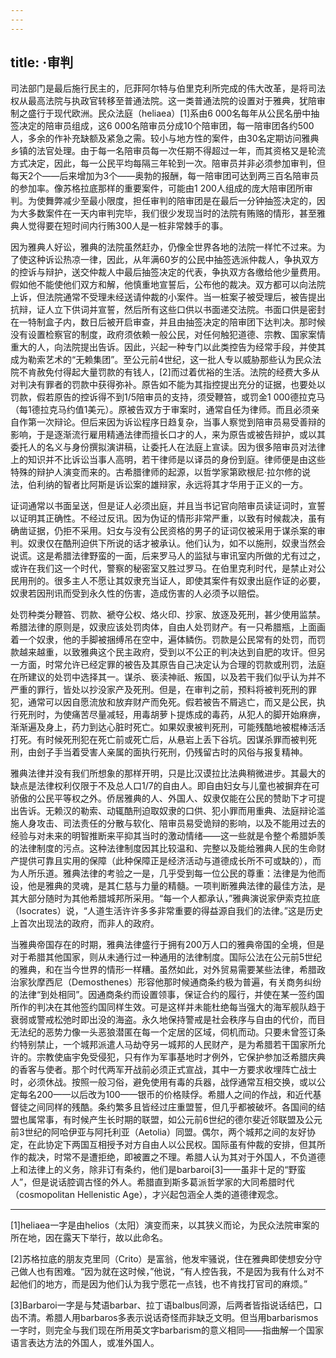 ```yaml
---
---
---
```

title: ·审判
---




司法部门是最后施行民主的，厄菲阿尔特与伯里克利所完成的伟大改革，是将司法权从最高法院与执政官转移至普通法院。这一类普通法院的设置对于雅典，犹陪审制之盛行于现代欧洲。民众法庭（heliaea）[1]系由6 000名每年从公民名册中抽签决定的陪审员组成，这6 000名陪审员分成10个陪审团，每一陪审团各约500人，多余的作补充缺额及紧急之需。较小与地方性的案件，由30名定期访问雅典乡镇的法官处理。由于每一名陪审员每一次任期不得超过一年，而其资格又是轮流方式决定，因此，每一公民平均每隔三年轮到一次。陪审员并非必须参加审判，但每天2个——后来增加为3个——奥勃的报酬，每一陪审团可达到两三百名陪审员的参加率。像苏格拉底那样的重要案件，可能由1 200人组成的庞大陪审团所审判。为使舞弊减少至最小限度，担任审判的陪审团是在最后一分钟抽签决定的，因为大多数案件在一天内审判完毕，我们很少发现当时的法院有贿赂的情形，甚至雅典人觉得要在短时间内行贿300人是一桩非常棘手的事。

因为雅典人好讼，雅典的法院虽然赶办，仍像全世界各地的法院一样忙不过来。为了使这种诉讼热凉一律，因此，从年满60岁的公民中抽签选派仲裁人，争执双方的控诉与辩护，送交仲裁人中最后抽签决定的代表，争执双方各缴给他少量费用。假如他不能使他们双方和解，他慎重地宣誓后，公布他的裁决。双方都可以向法院上诉，但法院通常不受理未经送请仲裁的小案件。当一桩案子被受理后，被告提出抗辩，证人立下供词并宣誓，然后所有这些口供以书面递交法院。书面口供是密封在一特制盒子内，数日后被开启审查，并且由抽签决定的陪审团下达判决。那时候没有设置检察官的制度，政府须依赖一般公民，对任何触犯道德、宗教、国家案情重大的人，向法院提出告诉。因此，兴起一种专门以此类控告为经常手段，并使其成为勒索艺术的“无赖集团”。至公元前4世纪，这一批人专以威胁那些认为民众法院不肯赦免付得起大量罚款的有钱人，[2]而过着优裕的生活。法院的经费大多从对判决有罪者的罚款中获得弥补。原告如不能为其指控提出充分的证据，也要处以罚款，假若原告的控诉得不到1/5陪审员的支持，须受鞭笞，或罚金1 000德拉克马（每1德拉克马约值1美元）。原被告双方于审案时，通常自任为律师。而且必须亲自作第一次辩论。但后来因为诉讼程序日趋复杂，当事人察觉到陪审员易受善辩的影响，于是逐渐流行雇用精通法律而擅长口才的人，来为原告或被告辩护，或以其委托人的名义与身份撰拟演讲稿，让委托人在法庭上宣读。因为很多陪审员对法律上的知识并不比诉讼当事人高明，若干律师是以译员的身份到庭。律师便是由这些特殊的辩护人演变而来的。古希腊律师的起源，以哲学家第欧根尼·拉尔修的说法，伯利纳的智者比阿斯是诉讼案的雄辩家，永远将其才华用于正义的一方。

证词通常以书面呈送，但是证人必须出庭，并且当书记官向陪审员读证词时，宣誓以证明其正确性。不经过反讯。因为伪证的情形非常严重，以致有时候裁决，虽有确凿证据，仍拒不采用。妇女与没有公民资格的男子的证词仅被采用于谋杀案的审判。奴隶仅在酷刑迫供下所说的话才被承认。他们认为，如不以施刑，奴隶当然会说谎。这是希腊法律野蛮的一面，后来罗马人的监狱与审讯室内所做的尤有过之，或许在我们这一个时代，警察的秘密室又胜过罗马。在伯里克利时代，是禁止对公民用刑的。很多主人不愿让其奴隶充当证人，即使其案件有奴隶出庭作证的必要，奴隶若因刑讯而受到永久性的伤害，造成伤害的人必须予以赔偿。

处罚种类分鞭笞、罚款、褫夺公权、烙火印、抄家、放逐及死刑，甚少使用监禁。希腊法律的原则是，奴隶应该处罚肉体，自由人处罚财产。有一只希腊瓶，上面画着一个奴隶，他的手脚被捆缚吊在空中，遍体鳞伤。罚款是公民常有的处罚，而罚款越来越重，以致雅典这个民主政府，受到以不公正的判决达到自肥的攻讦。但另一方面，时常允许已经定罪的被告及其原告自己决定认为合理的罚款或刑罚，法庭在所建议的处罚中选择其一。谋杀、亵渎神祇、叛国，以及若干我们似乎认为并不严重的罪行，皆处以抄没家产及死刑。但是，在审判之前，预料将被判死刑的罪犯，通常可以因自愿流放和放弃财产而免死。假若被告不屑逃亡，而又是公民，执行死刑时，为使痛苦尽量减轻，用毒胡萝卜提炼成的毒药，从犯人的脚开始麻痹，渐渐遍及身上，药力到达心脏时死亡。如果奴隶被判死刑，可能残酷地被棍棒活活打死。有时候死刑犯在死亡前或死亡后，从悬岩上丢下谷坑。因谋杀罪而被判死刑，由刽子手当着受害人亲属的面执行死刑，仍残留古时的风俗与报复精神。

雅典法律并没有我们所想象的那样开明，只是比汉谟拉比法典稍微进步。其最大的缺点是法律权利仅限于不及总人口1/7的自由人。即自由妇女与儿童也被摒弃在可骄傲的公民平等权之外。侨居雅典的人、外国人、奴隶仅能在公民的赞助下才可提出告诉。无赖汉的勒索、动辄酷刑迫取奴隶的口供、犯小罪而用重典、法庭辩论滥施人身攻击、司法责任的分散与软化、陪审员易受诡辩的影响，以及不能用过去的经验与对未来的明智推断来平抑其当时的激动情绪——这一些就是令整个希腊妒羡的法律制度的污点。这种法律制度因其比较温和、完整以及能给雅典人民的生命财产提供可靠且实用的保障（此种保障正是经济活动与道德成长所不可或缺的），而为人所乐道。雅典法律的考验之一是，几乎受到每一位公民的尊重：法律是为他而设，他是雅典的灵魂，是其仁慈与力量的精髓。一项判断雅典法律的最佳方法，是其大部分随时为其他希腊城邦所采用。“每一个人都承认，”雅典演说家伊索克拉底（Isocrates）说，“人道生活许许多多非常重要的得益源自我们的法律。”这是历史上首次出现法的政府，而非人的政府。

当雅典帝国存在的时期，雅典法律盛行于拥有200万人口的雅典帝国的全境，但是对于希腊其他国家，则从未通行过一种通用的法律制度。国际公法在公元前5世纪的雅典，和在当今世界的情形一样糟。虽然如此，对外贸易需要某些法律，希腊政治家狄摩西尼（Demosthenes）形容他那时候通商条约极为普遍，有关商务纠纷的法律“到处相同”。因通商条约而设置领事，保证合约的履行，并使在某一签约国所作的判决在其他签约国同样生效。可是这样并未能杜绝每当强大的海军舰队趋于衰弱或警戒松弛时即出没的海盗。永久地保持警戒是社会秩序与自由的代价，而目无法纪的恶势力像一头恶狼潜匿在每一个定居的区域，伺机而动。只要未曾签订条约特别禁止，一个城邦派遣人马劫夺另一城邦的人民财产，是为希腊若干国家所允许的。宗教使庙宇免受侵犯，只有作为军事基地时才例外，它保护参加泛希腊庆典的香客与使者。那个时代两军开战前必须正式宣战，其中一方要求收埋阵亡战士时，必须休战。按照一般习俗，避免使用有毒的兵器，战俘通常互相交换，或以公定每名200——以后改为100——银币的价格赎俘。希腊人之间的作战，和近代基督徒之间同样的残酷。条约繁多且皆经过庄重盟誓，但几乎都被破坏。各国间的结盟也属常事，有时候产生长时期的联盟，如公元前6世纪的德尔斐近邻联盟及公元前3世纪的阿哈伊亚与阿托利亚（Aetolia）同盟。偶尔，两个城邦之间的友好协定，在此协定下两国互相授予对方自由人以公民权。国际虽有仲裁的安排，但其所作的裁决，时常不是遭拒绝，即被置之不理。希腊人认为其对于外国人，不负道德上和法律上的义务，除非订有条约，他们是barbaroi[3]——虽非十足的“野蛮人”，但是说话腔调古怪的外人。希腊直到斯多葛派哲学家的大同希腊时代（cosmopolitan Hellenistic Age），才兴起包涵全人类的道德律观念。



* * *



[1]heliaea一字是由helios（太阳）演变而来，以其狭义而论，为民众法院审案的所在地，因在露天下举行，故以此命名。

[2]苏格拉底的朋友克里同（Crito）是富翁，他发牢骚说，住在雅典即使想安分守己做人也有困难。“因为就在这时候，”他说，“有人控告我，不是因为我有什么对不起他们的地方，而是因为他们认为我宁愿花一点钱，也不肯找打官司的麻烦。”

[3]Barbaroi一字是与梵语barbar、拉丁语balbus同源，后两者皆指说话结巴，口齿不清。希腊人用barbaros多表示说话奇怪而非缺乏文明。但当用barbarismos一字时，则完全与我们现在所用英文字barbarism的意义相同——指曲解一个国家语言表达方法的外国人，或准外国人。